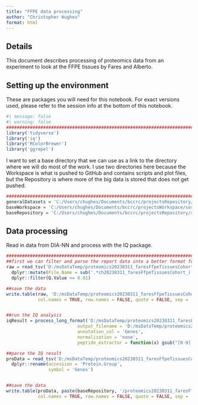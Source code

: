 ```yaml
---
title: "FFPE data processing"
author: "Christopher Hughes"
format: html
---
```


## Details

This document describes processing of proteomics data from an experiment to look at the FFPE tissues by Fares and Alberto.

## Setting up the environment

These are packages you will need for this notebook. For exact versions used, please refer to the session info at the bottom of this notebook.

```r
#| message: false
#| warning: false
##########################################################################################
library('tidyverse')
library('iq')
library('RColorBrewer')
library('ggrepel')
```

I want to set a base directory that we can use as a link to the directory where we will do most of the work. I use two directories here because the Workspace is what is pushed to GitHub and contains scripts and plot files, but the Repository is where more of the big data is stored that does not get pushed.

```r
##########################################################################################
generalDatasets = 'C:/Users/chughes/Documents/bccrc/projectsRepository/generalDatasets'
baseWorkspace = 'C:/Users/chughes/Documents/bccrc/projectsWorkspace/sorensenLab/relatedToOthers'
baseRepository = 'C:/Users/chughes/Documents/bccrc/projectsRepository/sorensenLab/relatedToOthers'
```

## Data processing

Read in data from DIA-NN and process with the IQ package.

```r
##########################################################################################
##first we can filter and parse the report data into a better format for IQ
raw = read_tsv('D:/msDataTemp/proteomics20230311_faresFfpeTissuesCohort/report.tsv', show_col_types = FALSE) %>%
  dplyr::mutate(File.Name = sub('.*ch20230311_faresFfpeTissuesCohort_(.*)_dia_[123]\\.mzML', '\\1', File.Name)) %>%
  dplyr::filter(Q.Value <= 0.01)

##save the data
write.table(raw, 'D:/msDataTemp/proteomics20230311_faresFfpeTissuesCohort/reportParsed.tsv', 
            col.names = TRUE, row.names = FALSE, quote = FALSE, sep = '\t')


##run the IQ analysis
iqResult = process_long_format('D:/msDataTemp/proteomics20230311_faresFfpeTissuesCohort/reportParsed.tsv', 
                           output_filename = 'D:/msDataTemp/proteomics20230311_faresFfpeTissuesCohort/reportParsedIqQuant.tsv',
                           annotation_col = 'Genes',
                           normalization = 'none',
                           peptide_extractor = function(x) gsub("[0-9].*$", "", x))

##parse the IQ result
proData = read_tsv('D:/msDataTemp/proteomics20230311_faresFfpeTissuesCohort/reportParsedIqQuant.tsv', show_col_types = FALSE) %>%
  dplyr::rename(accession = 'Protein.Group',
                symbol = 'Genes')


##save the data
write.table(proData, paste(baseRepository, '/proteomics20230311_faresFfpeTissuesCohort/dataset_processedFfpeBatch1Data.tsv', sep = ''), 
            col.names = TRUE, row.names = FALSE, quote = FALSE, sep = '\t')
```

